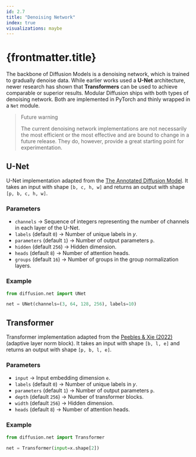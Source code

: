 ```yaml
---
id: 2.7
title: "Denoising Network"
index: true
visualizations: maybe
---
```


# {frontmatter.title}

The backbone of Diffusion Models is a denoising network, which is trained to gradually denoise data. While earlier works used a **U-Net** architecture, newer research has shown that **Transformers** can be used to achieve comparable or superior results. Modular Diffusion ships with both types of denoising network. Both are implemented in PyTorch and thinly wrapped in a `Net` module.

> Future warning
>
> The current denoising network implementations are not necessarily the most efficient or the most effective and are bound to change in a future release. They do, however, provide a great starting point for experimentation.

## U-Net

U-Net implementation adapted from the [The Annotated Diffusion Model](https://huggingface.co/blog/annotated-diffusion). It takes an input with shape `[b, c, h, w]` and returns an output with shape `[p, b, c, h, w]`.

### Parameters

- `channels` -> Sequence of integers representing the number of channels in each layer of the U-Net.
- `labels` (default `0`) -> Number of unique labels in $y$.
- `parameters` (default `1`) -> Number of output parameters `p`.
- `hidden` (default `256`) -> Hidden dimension.
- `heads` (default `8`) -> Number of attention heads.
- `groups` (default `16`) -> Number of groups in the group normalization layers.

### Example

```python
from diffusion.net import UNet

net = UNet(channels=(3, 64, 128, 256), labels=10)
```

## Transformer

Transformer implementation adapted from the [Peebles & Xie (2022)
](https://arxiv.org/abs/2212.09748) (adaptive layer norm block). It takes an input with shape `[b, l, e]` and returns an output with shape `[p, b, l, e]`.

### Parameters

- `input` -> Input embedding dimension `e`.
- `labels` (default `0`) -> Number of unique labels in $y$.
- `parameters` (default `1`) -> Number of output parameters `p`.
- `depth` (default `256`) -> Number of transformer blocks.
- `width` (default `256`) -> Hidden dimension.
- `heads` (default `8`) -> Number of attention heads.

### Example

```python
from diffusion.net import Transformer

net = Transformer(input=x.shape[2])
```

